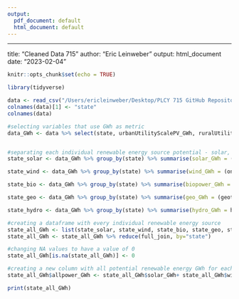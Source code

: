 ```yaml
---
output:
  pdf_document: default
  html_document: default
---
```

---
title: "Cleaned Data 715"
author: "Eric Leinweber"
output: html_document
date: "2023-02-04"


```r
knitr::opts_chunk$set(echo = TRUE)
```

```r
library(tidyverse)

data <- read_csv("/Users/ericleinweber/Desktop/PLCY 715 GitHub Repository/final-team-projects-darkorchid/DarkOrchid/Leinweber/usretechnicalpotential.csv")
colnames(data)[1] <- "state"
colnames(data)

#selecting variables that use GWh as metric
data_GWh <- data %>% select(state, urbanUtilityScalePV_GWh, ruralUtilityScalePV_GWh, rooftopPV_GWh, CSP_GWh, onshoreWind_GWh, offshoreWind_GWh, biopowerSolid_GWh, biopowerGaseous_GWh, geothermalHydrothermal_GWh, EGSGeothermal_GWh, hydropower_GWh)


#separating each individual renewable energy source potential - solar, wind, bio, geothermal, and hydropower
state_solar <- data_GWh %>% group_by(state) %>% summarise(solar_GWh = (urbanUtilityScalePV_GWh + ruralUtilityScalePV_GWh + rooftopPV_GWh + CSP_GWh))

state_wind <- data_GWh %>% group_by(state) %>% summarise(wind_GWh = (onshoreWind_GWh + offshoreWind_GWh))

state_bio <- data_GWh %>% group_by(state) %>% summarise(biopower_GWh = (biopowerSolid_GWh + biopowerGaseous_GWh))

state_geo <- data_GWh %>% group_by(state) %>% summarise(geo_GWh = (geothermalHydrothermal_GWh + EGSGeothermal_GWh))

state_hydro <- data_GWh %>% group_by(state) %>% summarise(hydro_GWh = hydropower_GWh)

#creating a dataframe with every individual renewable energy source
state_all_GWh <- list(state_solar, state_wind, state_bio, state_geo, state_hydro)
state_all_GWh <- state_all_GWh %>% reduce(full_join, by="state") 

#changing NA values to have a value of 0
state_all_GWh[is.na(state_all_GWh)] <- 0

#creating a new column with all potential renewable energy GWh for each state 
state_all_GWh$allpower_GWh <- state_all_GWh$solar_GWh+ state_all_GWh$wind_GWh + state_all_GWh$biopower_GWh + state_all_GWh$geo_GWh + state_all_GWh$hydro_GWh

print(state_all_GWh)

```

